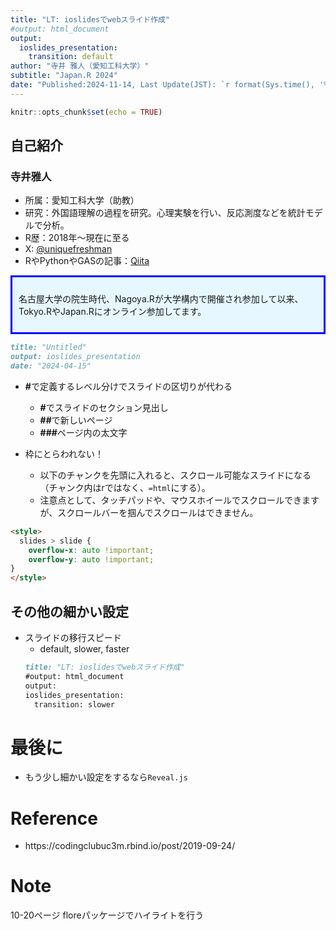 ```yaml
---
title: "LT: ioslidesでwebスライド作成"
#output: html_document
output:
  ioslides_presentation:
    transition: default
author: "寺井 雅人（愛知工科大学）"
subtitle: "Japan.R 2024"
date: "Published:2024-11-14, Last Update(JST): `r format(Sys.time(), '%Y-%m-%d %X')`"
---
```


```r
knitr::opts_chunk$set(echo = TRUE)
```

## 自己紹介

### 寺井雅人

- 所属：愛知工科大学（助教）
- 研究：外国語理解の過程を研究。心理実験を行い、反応測度などを統計モデルで分析。
- R歴：2018年～現在に至る
- X: [\@uniquefreshman](https://twitter.com/uniquefreshman)
- RやPythonやGASの記事：[Qiita](https://qiita.com/masato-terai)

<div style="border: 3px solid blue; padding: 10px; background-color: #e6f7ff;">

名古屋大学の院生時代、Nagoya.Rが大学構内で開催され参加して以来、Tokyo.RやJapan.Rにオンライン参加してます。

</div>


```markdown
title: "Untitled"
output: ioslides_presentation
date: "2024-04-15"
```

-   **\#**で定義するレベル分けでスライドの区切りが代わる

    -   **\#**でスライドのセクション見出し
    -   **\##**で新しいページ
    -   **\###**ページ内の太文字

-   枠にとらわれない！

    -   以下のチャンクを先頭に入れると、スクロール可能なスライドになる（チャンク内はrではなく、`=html`にする）。
    -   注意点として、タッチパッドや、マウスホイールでスクロールできますが、スクロールバーを掴んでスクロールはできません。

```markdown
<style>
  slides > slide {
    overflow-x: auto !important;
    overflow-y: auto !important;
}
</style>
```

## その他の細かい設定
- スライドの移行スピード
    - default, slower, faster
```markdown
title: "LT: ioslidesでwebスライド作成"
#output: html_document
output:
  ioslides_presentation:
    transition: slower
```

# 最後に
- もう少し細かい設定をするなら```Reveal.js```

# Reference
- https://codingclubuc3m.rbind.io/post/2019-09-24/

# Note
10-20ページ
floreパッケージでハイライトを行う